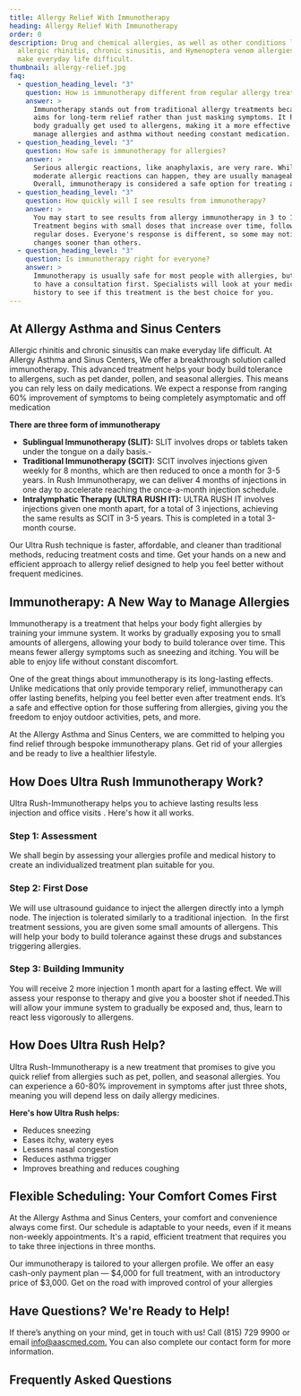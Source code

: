 ```yaml
---
title: Allergy Relief With Immunotherapy
heading: Allergy Relief With Immunotherapy
order: 0
description: Drug and chemical allergies, as well as other conditions like
  allergic rhinitis, chronic sinusitis, and Hymenoptera venom allergies, can
  make everyday life difficult.
thumbnail: allergy-relief.jpg
faq:
  - question_heading_level: "3"
    question: How is immunotherapy different from regular allergy treatments?
    answer: >
      Immunotherapy stands out from traditional allergy treatments because it
      aims for long-term relief rather than just masking symptoms. It helps your
      body gradually get used to allergens, making it a more effective way to
      manage allergies and asthma without needing constant medication.
  - question_heading_level: "3"
    question: How safe is immunotherapy for allergies?
    answer: >
      Serious allergic reactions, like anaphylaxis, are very rare. While mild to
      moderate allergic reactions can happen, they are usually manageable.
      Overall, immunotherapy is considered a safe option for treating allergies.
  - question_heading_level: "3"
    question: How quickly will I see results from immunotherapy?
    answer: >
      You may start to see results from allergy immunotherapy in 3 to 12 months.
      Treatment begins with small doses that increase over time, followed by
      regular doses. Everyone's response is different, so some may notice
      changes sooner than others.
  - question_heading_level: "3"
    question: Is immunotherapy right for everyone?
    answer: >
      Immunotherapy is usually safe for most people with allergies, but you need
      to have a consultation first. Specialists will look at your medical
      history to see if this treatment is the best choice for you.
---
```

## At Allergy Asthma and Sinus Centers

Allergic rhinitis and chronic sinusitis can make everyday life difficult. At Allergy Asthma and Sinus Centers, We offer a breakthrough solution called immunotherapy. This advanced treatment helps your body build tolerance to allergens, such as pet dander, pollen, and seasonal allergies. This means you can rely less on daily medications. We expect a response from ranging 60% improvement of symptoms to being completely asymptomatic and off medication

**There are three form of immunotherapy** 

- **Sublingual Immunotherapy (SLIT):** SLIT involves drops or tablets taken under the tongue on a daily basis.-
- **Traditional Immunotherapy (SCIT):** SCIT involves injections given weekly for 8 months, which are then reduced to once a month for 3-5 years. In Rush Immunotherapy, we can deliver 4 months of injections in one day to accelerate reaching the once-a-month injection schedule.
- **Intralymphatic Therapy (ULTRA RUSH IT):** ULTRA RUSH IT involves injections given one month apart, for a total of 3 injections, achieving the same results as SCIT in 3-5 years. This is completed in a total 3-month course.

Our Ultra Rush technique is faster, affordable, and cleaner than traditional methods, reducing treatment costs and time. Get your hands on a new and efficient approach to allergy relief designed to help you feel better without frequent medicines.

<ButtonList />

## Immunotherapy: A New Way to Manage Allergies

Immunotherapy is a treatment that helps your body fight allergies by training your immune system. It works by gradually exposing you to small amounts of allergens, allowing your body to build tolerance over time. This means fewer allergy symptoms such as sneezing and itching. You will be able to enjoy life without constant discomfort.

One of the great things about immunotherapy is its long-lasting effects. Unlike medications that only provide temporary relief, immunotherapy can offer lasting benefits, helping you feel better even after treatment ends. It’s a safe and effective option for those suffering from allergies, giving you the freedom to enjoy outdoor activities, pets, and more.

At the Allergy Asthma and Sinus Centers, we are committed to helping you find relief through bespoke immunotherapy plans. Get rid of your allergies and be ready to live a healthier lifestyle. 

## How Does Ultra Rush Immunotherapy Work?

Ultra Rush-Immunotherapy helps you to achieve lasting results less injection and office visits . Here's how it all works.

### Step 1: Assessment

We shall begin by assessing your allergies profile and medical history to create an individualized treatment plan suitable for you.

### Step 2: First Dose

We will use ultrasound guidance to inject the allergen directly into a lymph node. The injection is tolerated similarly to a traditional injection.  In the first treatment sessions, you are given some small amounts of allergens. This will help your body to build tolerance against these drugs and substances triggering allergies.

### Step 3: Building Immunity

You will receive 2 more injection 1 month apart for a lasting effect. We will assess your response to therapy and give you a booster shot if needed.This will allow your immune system to gradually be exposed and, thus, learn to react less vigorously to allergens.

## How Does Ultra Rush Help?

Ultra Rush-Immunotherapy is a new treatment that promises to give you quick relief from allergies such as pet, pollen, and seasonal allergies. You can experience a 60-80% improvement in symptoms after just three shots, meaning you will depend less on daily allergy medicines.

**Here's how Ultra Rush helps:**

- Reduces sneezing
- Eases itchy, watery eyes
- Lessens nasal congestion
- Reduces asthma trigger
- Improves breathing and reduces coughing

## Flexible Scheduling: Your Comfort Comes First

At the Allergy Asthma and Sinus Centers, your comfort and convenience always come first. Our schedule is adaptable to your needs, even if it means non-weekly appointments. It's a rapid, efficient treatment that requires you to take three injections in three months. 

Our immunotherapy is tailored to your allergen profile. We offer an easy cash-only payment plan — $4,000 for full treatment, with an introductory price of $3,000. Get on the road with improved control of your allergies

## Have Questions? We're Ready to Help!

If there’s anything on your mind, get in touch with us! Call (815) 729 9900 or email [info@aascmed.com.](info@aascmed.com.) You can also complete our contact form for more information.

<ContactBanner />

## Frequently Asked Questions




